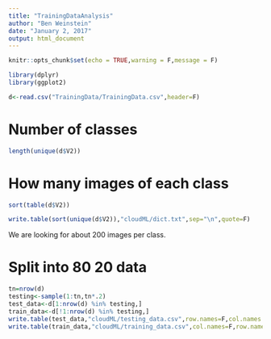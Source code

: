 ```yaml
---
title: "TrainingDataAnalysis"
author: "Ben Weinstein"
date: "January 2, 2017"
output: html_document
---
```


```r
knitr::opts_chunk$set(echo = TRUE,warning = F,message = F)
```

```r
library(dplyr)
library(ggplot2)
```

```r
d<-read.csv("TrainingData/TrainingData.csv",header=F)
```

# Number of classes
```r
length(unique(d$V2))
```

# How many images of each class

```r
sort(table(d$V2))
```

```r
write.table(sort(unique(d$V2)),"cloudML/dict.txt",sep="\n",quote=F)
```

We are looking for about 200 images per class.

# Split into 80 20 data
```r
tn=nrow(d)
testing<-sample(1:tn,tn*.2)
test_data<-d[1:nrow(d) %in% testing,]
train_data<-d[!1:nrow(d) %in% testing,]
write.table(test_data,"cloudML/testing_data.csv",row.names=F,col.names = F,sep=",",quote=F)
write.table(train_data,"cloudML/training_data.csv",col.names=F,row.names=F,sep=",",quote=F)

```